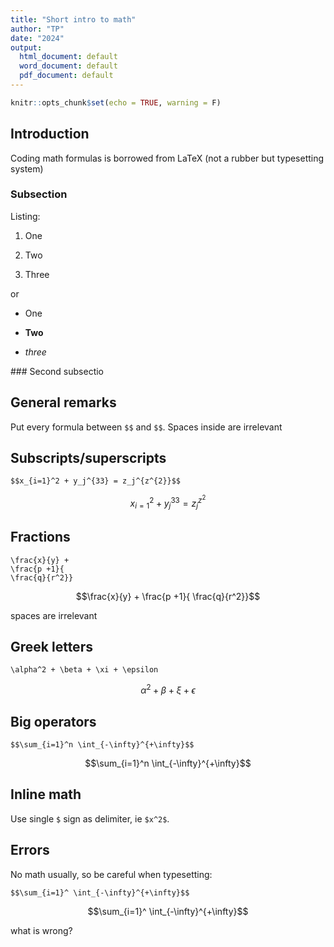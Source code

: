 ```yaml
---
title: "Short intro to math"
author: "TP"
date: "2024"
output:
  html_document: default
  word_document: default
  pdf_document: default
---
```


```r
knitr::opts_chunk$set(echo = TRUE, warning = F)
```

## Introduction

Coding math formulas is borrowed from LaTeX (not a rubber but
typesetting system)

### Subsection 
 
 Listing:
 
1. One

2. Two

3. Three

or

* One

* **Two**

* *three*
 
 ### Second subsectio
 

## General remarks

Put every formula between `$$` and `$$`. Spaces inside are irrelevant


## Subscripts/superscripts

```
$$x_{i=1}^2 + y_j^{33} = z_j^{z^{2}}$$
```

$$x_{i=1}^2 + y_j^{33} = z_j^{z^{2}}$$

## Fractions

```
\frac{x}{y} + 
\frac{p +1}{      
\frac{q}{r^2}}
```

$$\frac{x}{y} + \frac{p +1}{  \frac{q}{r^2}}$$

spaces are irrelevant


## Greek letters

```
\alpha^2 + \beta + \xi + \epsilon
```

$$ \alpha^2 + \beta + \xi + \epsilon$$


## Big operators

```
$$\sum_{i=1}^n \int_{-\infty}^{+\infty}$$
```

$$\sum_{i=1}^n \int_{-\infty}^{+\infty}$$

## Inline math 

Use single `$` sign as delimiter, ie `$x^2$`.

## Errors

No math usually, so be careful when typesetting:

```
$$\sum_{i=1}^ \int_{-\infty}^{+\infty}$$
```

$$\sum_{i=1}^ \int_{-\infty}^{+\infty}$$

what is wrong?